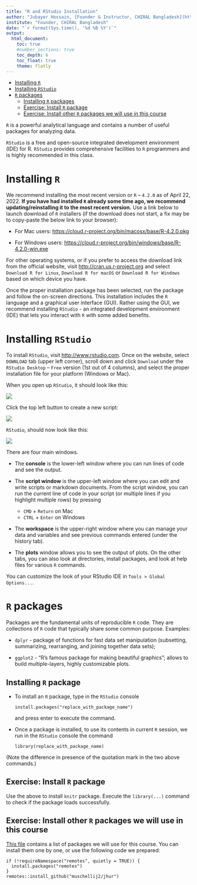 ```yaml
---
title: "R and RStudio Installation"
author: "Jubayer Hossain, [Founder & Instructor, CHIRAL Bangladesh](https://chiralbd.org/)"
institute: "Founder, CHIRAL Bangladesh"
date: "`r format(Sys.time(), '%d %B %Y')`"
output:
  html_document:
    toc: true
    #number_sections: true
    toc_depth: 6
    toc_float: true 
    theme: flatly
--- 
```


-   [Installing `R`](#installing-r)
-   [Installing `RStudio`](#installing-rstudio)
-   [`R` packages](#r-packages)
    -   [Installing `R` packages](#installing-r-package)
    -   [Exercise: Install `R` package](#exercise-install-r-package)
    -   [Exercise: Install other `R` packages we will use in this course](#exercise-install-other-r-packages-we-will-use-in-this-course)

`R` is a powerful analytical language and contains a number of useful packages for analyzing data.

`RStudio` is a free and open-source integrated development environment (IDE) for R. `RStudio` provides comprehensive facilities to `R` programmers and is highly recommended in this class.

# Installing `R` {#installing-r}

We recommend installing the most recent version or `R` -- `4.2.0` as of April 22, 2022. **If you have had installed `R` already some time ago, we recommend updating/reinstalling it to the most recent version.** Use a link below to launch download of `R` installers (if the download does not start, a fix may be to copy-paste the below link to your browser):

-   For Mac users: <https://cloud.r-project.org/bin/macosx/base/R-4.2.0.pkg>

-   For Windows users: <https://cloud.r-project.org/bin/windows/base/R-4.2.0-win.exe>

For other operating systems, or if you prefer to access the download link from the official website, visit <http://cran.us.r-project.org> and select `Download R for Linux`, `Download R for macOS` or `Download R for Windows` based on which device you have.

Once the proper installation package has been selected, run the package and follow the on-screen directions. This installation includes the `R` language and a graphical user interface (GUI). Rather using the GUI, we recommend installing `RStudio` - an integrated development environment (IDE) that lets you interact with `R` with some added benefits.

# Installing `RStudio` {#installing-rstudio}

To install `RStudio`, visit <http://www.rstudio.com>. Once on the website, select `DOWNLOAD` tab (upper left corner), scroll down and click `Download` under the `RStudio Desktop` -- `Free` version (1st out of 4 columns), and select the proper installation file for your platform (Windows or Mac).

When you open up `RStudio`, it should look like this:

![](images/RStudio_console.png)

Click the top left button to create a new script:

![](images/New_script_click.png)

`RStudio`, should now look like this:

![](images/RStudio_4panes.png)

There are four main windows.

-   The **console** is the lower-left window where you can run lines of code and see the output.

-   The **script window** is the upper-left window where you can edit and write scripts or markdown documents. From the script window, you can run the current line of code in your script (or multiple lines if you highlight multiple rows) by pressing

    -   `CMD` + `Return` on Mac
    -   `CTRL` + `Enter` on Windows

-   The **workspace** is the upper-right window where you can manage your data and variables and see previous commands entered (under the history tab).

-   The **plots** window allows you to see the output of plots. On the other tabs, you can also look at directories, install packages, and look at help files for various `R` commands.

You can customize the look of your RStudio IDE in `Tools > Global Options...`.

# `R` packages {#r-packages}

Packages are the fundamental units of reproducible `R` code. They are collections of `R` code that typically share some common purpose. Examples:

-   `dplyr` - package of functions for fast data set manipulation (subsetting, summarizing, rearranging, and joining together data sets);

-   `ggplot2` - "R's famous package for making beautiful graphics"; allows to build multiple-layers, highly customizable plots.

## Installing `R` package {#installing-r-package}

-   To install an `R` package, type in the `RStudio` console

        install.packages("replace_with_package_name")

    and press enter to execute the command.

-   Once a package is installed, to use its contents in current `R` session, we run in the `RStudio` console the command

        library(replace_with_package_name)

(Note the difference in presence of the quotation mark in the two above commands.)

## Exercise: Install `R` package {#exercise-install-r-package}

Use the above to install `knitr` package. Execute the `library(...)` command to check if the package loads successfully.

## Exercise: Install other `R` packages we will use in this course {#exercise-install-other-r-packages-we-will-use-in-this-course}

[This file](../../resources/all_the_packages.txt) contains a list of packages we will use for this course. You can install them one by one, or use the following code we prepared:

    if (!requireNamespace("remotes", quietly = TRUE)) {
      install.packages("remotes")
    }
    remotes::install_github("muschellij2/jhur")

